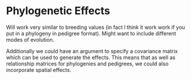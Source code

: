 # Phylogenetic Effects
Will work very similar to breeding values (in fact I think it work work if you put in a phylogeny in pedigree format). Might want to include different modes of evolution.

Additionally we could have an argument to specify a covariance matrix which can be used to generate the effects. This means that as well as relationship matrices for phylogenies and pedigrees, we could also incorporate spatial effects.  


<br><br>
